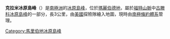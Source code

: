 {{Coord|76|48|S|143|36|W|source:GNIS|display=title}}

'''克拉米冰原島峰'''（{{lang-en|Crummey Nunatak}}）是[[南極洲|南極洲]]的[[冰原島峰|冰原島峰]]，位於[[瑪麗伯德地|瑪麗伯德地]]，屬於[[福特山脈|福特山脈]]中[[古滕科冰原島峰|古滕科冰原島峰]]的一部分，長3公里，由[[美國|美國]]探險隊繪入地圖，現時由[[南極條約體系|南極條約體系]]管理。

{{DEFAULTSORT:Crummey Nunatak}}
[[Category:馬里伯地冰原島峰|Category:馬里伯地冰原島峰]]


{{MarieByrdLand-geo-stub}}
